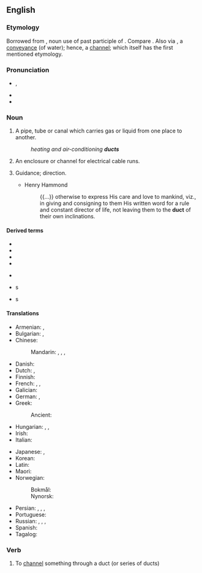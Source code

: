 ==English==
{{wikipedia}}

===Etymology===
{{PIE root|en|dewk}}
Borrowed from {{bor|en|la|ductus}}, noun use of past participle of {{m|la|dūcō||I lead, draw}}. Compare {{m|en|douit}}. Also via {{etyl|la-med|en}} {{m|la|ductus}}, a [[conveyance]] (of water); hence, a [[channel]]; which itself has the first mentioned etymology.

===Pronunciation===
* {{a|UK|US}} {{enPR|dŭkt}}, {{IPA|en|/dʌkt/}}
* {{audio|en|en-us-duct.ogg|Audio (US)}}
* {{rhymes|en|ʌkt}}

===Noun===
{{en-noun}}

# A pipe, tube or canal which carries gas or liquid from one place to another.
#: ''heating and air-conditioning '''ducts'''''
# An enclosure or channel for electrical cable runs.
# {{lb|en|obsolete}} Guidance; direction.
#* Henry Hammond
#*: {{...}} otherwise to express His care and love to mankind, viz., in giving and consigning to them His written word for a rule and constant director of life, not leaving them to the '''duct''' of their own inclinations.

====Derived terms====
{{der-top}}
* {{l|en|duct tape}}
* {{l|en|ductal}}
* {{l|en|ducted}}
* {{l|en|ducting}}
{{der-mid}}
* {{l|en|ductor}}
* {{l|en|Mullerian duct}}s
* {{l|en|Wolffian duct}}s
{{der-bottom}}

====Translations====
{{trans-top|a pipe, tube or canal which carries air or liquid from one place to another}}
* Armenian: {{t+|hy|ծորան}}, {{t+|hy|խողովակ}}
* Bulgarian: {{t+|bg|кана́л|m}}, {{t+|bg|тръба́|f}}
* Chinese:
*: Mandarin: {{t+|cmn|管|tr=guǎn|sc=Hani}}, {{t+|cmn|管子|tr=guǎnzi|sc=Hani}}, {{t+|cmn|導管|sc=Hani}}, {{t+|cmn|导管|tr=dǎoguǎn|sc=Hani}}
* Danish: {{t+|da|kanal|c}}
* Dutch: {{t+|nl|buis|f}}, {{t+|nl|leiding|f}}
* Finnish: {{t+|fi|putki}}
* French: {{t+|fr|tuyau|m}}, {{t+|fr|conduit|m}}, {{t+|fr|canalisation|f}}
* Galician: {{t|gl|cano|m}}
* German: {{t+|de|Leitung|f}}, {{t+|de|Rohr|n}}
* Greek:
*: Ancient: {{t|grc|ὀχετός|m}}
* Hungarian: {{t+|hu|cső}}, {{t+|hu|vezeték}}, {{t+|hu|csatorna}}
* Irish: {{t|ga|ducht|m}}
* Italian: {{t+|it|condotto|m}}
{{trans-mid}}
* Japanese: {{t|ja|ダクト|tr=dakuto|sc=Jpan}}, {{t+|ja|導管|tr=どうかん, dōkan|sc=Jpan}}
* Korean: {{t|ko|덕트}}
* Latin: {{t+|la|canālis|m}}
* Maori: {{t|mi|pū}}
* Norwegian:
*: Bokmål: {{t+|nb|kanal|m}}
*: Nynorsk: {{t|nn|kanal|m}}
* Persian: {{t+|fa|مجرا|tr=mejrā}}, {{t+|fa|گذر|tr=gozar}}, {{t+|fa|راه|tr=rāh}}, {{t+|fa|لوله|tr=lule}}
* Portuguese: {{t+|pt|duto|m}}
* Russian: {{t+|ru|кана́л|m}}, {{t+|ru|труба́|f}}, {{t+|ru|прото́к|m}}, {{t+|ru|воздухово́д|m}} {{qualifier|airduct}}
* Spanish: {{t+|es|conducto|m}}
* Tagalog: {{t|tl|anuran}}
{{trans-bottom}}

===Verb===
{{en-verb}}

# To [[channel]] something through a duct (or series of ducts)